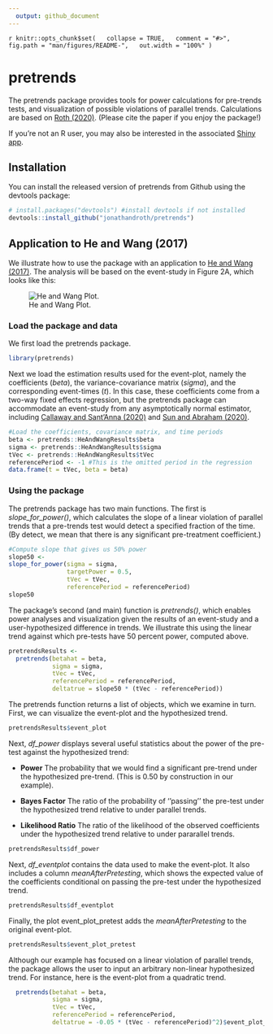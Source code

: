 ```yaml
---
  output: github_document
---
```


  <!-- README.md is generated from README.Rmd. Please edit that file -->
  ```r
knitr::opts_chunk$set(
  collapse = TRUE,
  comment = "#>",
  fig.path = "man/figures/README-",
  out.width = "100%"
)
```

# pretrends

<!-- badges: start -->
  <!-- badges: end -->

  The pretrends package provides tools for power calculations for pre-trends tests, and visualization of possible violations of parallel trends. Calculations are based on [Roth (2020)](https://jonathandroth.github.io/assets/files/roth_pretrends_testing.pdf). (Please cite the paper if you enjoy the package!) 
  
If you're not an R user, you may also be interested in the associated [Shiny app](https://github.com/jonathandroth/PretrendsPower).

## Installation

You can install the released version of pretrends from Github using the devtools package:

```r
# install.packages("devtools") #install devtools if not installed
devtools::install_github("jonathandroth/pretrends")
```


## Application to He and Wang (2017)

We illustrate how to use the package with an application to [He and Wang (2017)](https://www.aeaweb.org/articles?id=10.1257/app.20160079). The analysis will be based on the event-study in Figure 2A, which looks like this:

![He and Wang Plot.](man/figures/HeAndWang.png)

### Load the package and data

  We first load the pretrends package.

``` r
library(pretrends)
```

Next we load the estimation results used for the event-plot, namely the coefficients (*beta*), the variance-covariance matrix (*sigma*), and the corresponding event-times (*t*). In this case, these coefficients come from a two-way fixed effects regression, but the pretrends package can accommodate an event-study from any asymptotically normal estimator, including [Callaway and Sant'Anna (2020)](https://www.sciencedirect.com/science/article/pii/S0304407620303948?dgcid=author) and [Sun and Abraham (2020)](https://www.sciencedirect.com/science/article/abs/pii/S030440762030378X).


``` r
#Load the coefficients, covariance matrix, and time periods
beta <- pretrends::HeAndWangResults$beta
sigma <- pretrends::HeAndWangResults$sigma
tVec <- pretrends::HeAndWangResults$tVec
referencePeriod <- -1 #This is the omitted period in the regression
data.frame(t = tVec, beta = beta)
```

### Using the package

The pretrends package has two main functions. The first is *slope_for_power()*, which calculates the slope of a linear violation of parallel trends that a pre-trends test would detect a specified fraction of the time. (By detect, we mean that there is any significant pre-treatment coefficient.)

```r
#Compute slope that gives us 50% power
slope50 <-
slope_for_power(sigma = sigma,
                targetPower = 0.5,
                tVec = tVec,
                referencePeriod = referencePeriod)
slope50
```

The package's second (and main) function is *pretrends()*, which enables power analyses and visualization given the results of an event-study and a user-hypothesized difference in trends. We illustrate this using the linear trend against which pre-tests have 50 percent power, computed above.

```r
pretrendsResults <- 
  pretrends(betahat = beta, 
            sigma = sigma, 
            tVec = tVec, 
            referencePeriod = referencePeriod,
            deltatrue = slope50 * (tVec - referencePeriod))

```

The pretrends function returns a list of objects, which we examine in turn. First, we can visualize the event-plot and the hypothesized trend.

```r
pretrendsResults$event_plot
```

Next, *df_power* displays several useful statistics about the power of the pre-test against the hypothesized trend:

- **Power** The probability that we would find a significant pre-trend under the hypothesized pre-trend. (This is 0.50 by construction in our example).

- **Bayes Factor** The ratio of the probability of ''passing'' the pre-test under the hypothesized trend relative to under parallel trends.

- **Likelihood Ratio** The ratio of the likelihood of the observed coefficients under the hypothesized trend relative to under pararallel trends.
```r
pretrendsResults$df_power
```

Next, *df_eventplot* contains the data used to make the event-plot. It also includes a column *meanAfterPretesting*, which shows the expected value of the coefficients conditional on passing the pre-test under the hypothesized trend.

```r
pretrendsResults$df_eventplot
```

Finally, the plot event_plot_pretest adds the *meanAfterPretesting* to the original event-plot.

```r
pretrendsResults$event_plot_pretest
```


Although our example has focused on a linear violation of parallel trends, the package allows the user to input an arbitrary non-linear hypothesized trend. For instance, here is the event-plot from a quadratic trend.

```r
  pretrends(betahat = beta, 
            sigma = sigma, 
            tVec = tVec, 
            referencePeriod = referencePeriod,
            deltatrue = -0.05 * (tVec - referencePeriod)^2)$event_plot_pretest
```
